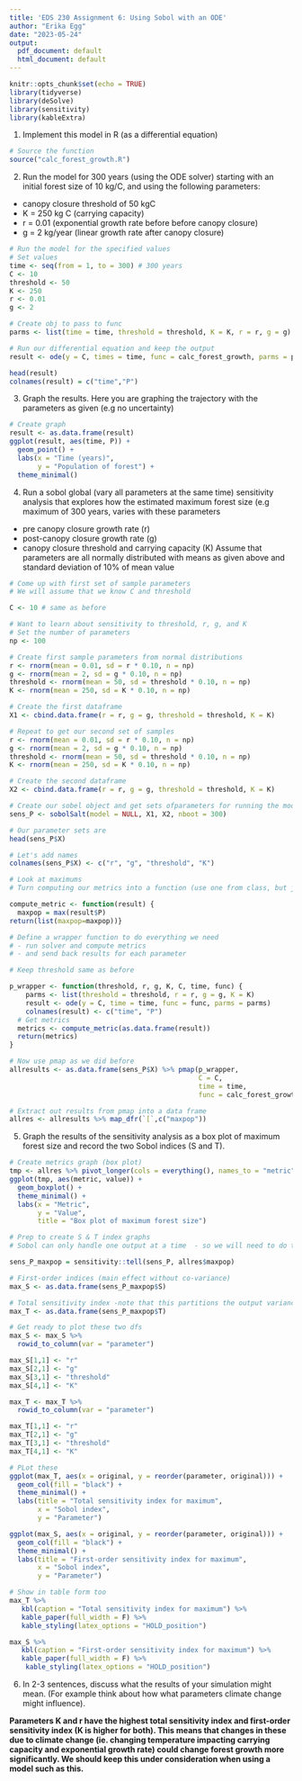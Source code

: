 ```yaml
---
title: 'EDS 230 Assignment 6: Using Sobol with an ODE'
author: "Erika Egg"
date: "2023-05-24"
output:
  pdf_document: default
  html_document: default
---
```


```r
knitr::opts_chunk$set(echo = TRUE)
library(tidyverse)
library(deSolve)
library(sensitivity)
library(kableExtra)
```

1. Implement this model in R (as a differential equation)

```r
# Source the function
source("calc_forest_growth.R")
```

2. Run the model for 300 years (using the ODE solver) starting with an initial forest size of 10 kg/C, and using the following parameters:
- canopy closure threshold of 50 kgC
- K = 250 kg C (carrying capacity)
- r = 0.01 (exponential growth rate before before canopy closure)
- g = 2 kg/year (linear growth rate after canopy closure)

```r
# Run the model for the specified values
# Set values
time <- seq(from = 1, to = 300) # 300 years
C <- 10
threshold <- 50
K <- 250
r <- 0.01 
g <- 2 

# Create obj to pass to func
parms <- list(time = time, threshold = threshold, K = K, r = r, g = g)

# Run our differential equation and keep the output
result <- ode(y = C, times = time, func = calc_forest_growth, parms = parms)

head(result)
colnames(result) = c("time","P")
```

3. Graph the results. Here you are graphing the trajectory with the parameters as given (e.g no uncertainty)

```r
# Create graph
result <- as.data.frame(result)
ggplot(result, aes(time, P)) + 
  geom_point() +
  labs(x = "Time (years)",
       y = "Population of forest") +
  theme_minimal()
```

4. Run a sobol global (vary all parameters at the same time) sensitivity analysis that explores how the estimated maximum forest size (e.g maximum of 300 years, varies with these parameters
- pre canopy closure growth rate (r)
- post-canopy closure growth rate (g)
- canopy closure threshold and carrying capacity (K)
Assume that parameters are all normally distributed with means as given above and standard deviation of 10% of mean value

```r
# Come up with first set of sample parameters
# We will assume that we know C and threshold

C <- 10 # same as before

# Want to learn about sensitivity to threshold, r, g, and K
# Set the number of parameters
np <- 100

# Create first sample parameters from normal distributions 
r <- rnorm(mean = 0.01, sd = r * 0.10, n = np)
g <- rnorm(mean = 2, sd = g * 0.10, n = np)
threshold <- rnorm(mean = 50, sd = threshold * 0.10, n = np)
K <- rnorm(mean = 250, sd = K * 0.10, n = np)

# Create the first dataframe 
X1 <- cbind.data.frame(r = r, g = g, threshold = threshold, K = K)

# Repeat to get our second set of samples
r <- rnorm(mean = 0.01, sd = r * 0.10, n = np)
g <- rnorm(mean = 2, sd = g * 0.10, n = np)
threshold <- rnorm(mean = 50, sd = threshold * 0.10, n = np)
K <- rnorm(mean = 250, sd = K * 0.10, n = np)

# Create the second dataframe 
X2 <- cbind.data.frame(r = r, g = g, threshold = threshold, K = K)

# Create our sobel object and get sets ofparameters for running the model
sens_P <- sobolSalt(model = NULL, X1, X2, nboot = 300)

# Our parameter sets are
head(sens_P$X)

# Let's add names 
colnames(sens_P$X) <- c("r", "g", "threshold", "K")
```

```r
# Look at maximums
# Turn computing our metrics into a function (use one from class, but just max)

compute_metric <- function(result) {
  maxpop = max(result$P)
return(list(maxpop=maxpop))}

# Define a wrapper function to do everything we need 
# - run solver and compute metrics 
# - and send back results for each parameter

# Keep threshold same as before

p_wrapper <- function(threshold, r, g, K, C, time, func) {
    parms <- list(threshold = threshold, r = r, g = g, K = K)
    result <- ode(y = C, time = time, func = func, parms = parms) 
    colnames(result) <- c("time", "P")
  # Get metrics
  metrics <- compute_metric(as.data.frame(result))
  return(metrics)
}

# Now use pmap as we did before
allresults <- as.data.frame(sens_P$X) %>% pmap(p_wrapper, 
                                               C = C, 
                                               time = time, 
                                               func = calc_forest_growth)

# Extract out results from pmap into a data frame
allres <- allresults %>% map_dfr(`[`,c("maxpop"))
```

5. Graph the results of the sensitivity analysis as a box plot of maximum forest size and record the two Sobol indices (S and T).

```r
# Create metrics graph (box plot)
tmp <- allres %>% pivot_longer(cols = everything(), names_to = "metric", values_to = "value")
ggplot(tmp, aes(metric, value)) + 
  geom_boxplot() +
  theme_minimal() +
  labs(x = "Metric",
       y = "Value",
       title = "Box plot of maximum forest size")

# Prep to create S & T index graphs
# Sobol can only handle one output at a time  - so we will need to do them separately

sens_P_maxpop = sensitivity::tell(sens_P, allres$maxpop)

# First-order indices (main effect without co-variance)
max_S <- as.data.frame(sens_P_maxpop$S)

# Total sensitivity index -note that this partitions the output variance 
max_T <- as.data.frame(sens_P_maxpop$T)

# Get ready to plot these two dfs
max_S <- max_S %>% 
  rowid_to_column(var = "parameter")

max_S[1,1] <- "r"
max_S[2,1] <- "g"
max_S[3,1] <- "threshold"
max_S[4,1] <- "K"

max_T <- max_T %>% 
  rowid_to_column(var = "parameter")

max_T[1,1] <- "r"
max_T[2,1] <- "g"
max_T[3,1] <- "threshold"
max_T[4,1] <- "K"

# PLot these
ggplot(max_T, aes(x = original, y = reorder(parameter, original))) +
  geom_col(fill = "black") +
  theme_minimal() +
  labs(title = "Total sensitivity index for maximum",
       x = "Sobol index",
       y = "Parameter")

ggplot(max_S, aes(x = original, y = reorder(parameter, original))) +
  geom_col(fill = "black") +
  theme_minimal() +
  labs(title = "First-order sensitivity index for maximum",
       x = "Sobol index",
       y = "Parameter")

# Show in table form too
max_T %>%
   kbl(caption = "Total sensitivity index for maximum") %>%
   kable_paper(full_width = F) %>%
   kable_styling(latex_options = "HOLD_position")

max_S %>%
   kbl(caption = "First-order sensitivity index for maximum") %>%
   kable_paper(full_width = F) %>%
    kable_styling(latex_options = "HOLD_position")
```


6. In 2-3 sentences, discuss what the results of your simulation might mean. (For example think about how what parameters climate change might influence).

**Parameters K and r have the highest total sensitivity index and first-order sensitivity index (K is higher for both). This means that changes in these due to climate change (ie. changing temperature impacting carrying capacity and exponential growth rate) could change forest growth more significantly. We should keep this under consideration when using a model such as this.**